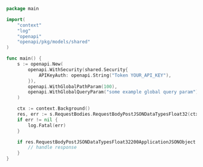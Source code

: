 ```go showLineNumbers copy filename="Request Body Post Json Data Types Float32 usage example"
package main

import(
	"context"
	"log"
	"openapi"
	"openapi/pkg/models/shared"
)

func main() {
    s := openapi.New(
        openapi.WithSecurity(shared.Security{
            APIKeyAuth: openapi.String("Token YOUR_API_KEY"),
        }),
        openapi.WithGlobalPathParam(100),
        openapi.WithGlobalQueryParam("some example global query param"),
    )

    ctx := context.Background()
    res, err := s.RequestBodies.RequestBodyPostJSONDataTypesFloat32(ctx, 7272.5)
    if err != nil {
        log.Fatal(err)
    }

    if res.RequestBodyPostJSONDataTypesFloat32200ApplicationJSONObject != nil {
        // handle response
    }
}
```
